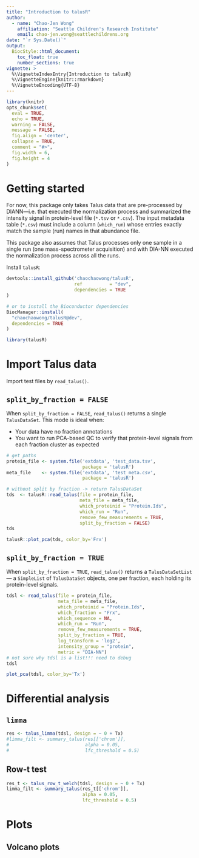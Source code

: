 ```yaml
---
title: "Introduction to talusR"
author:
  - name: "Chao-Jen Wong"
    affiliation: "Seattle Children's Research Institute"
    email: chao-jen.wong@seattlechildrens.org
date: "`r Sys.Date()`"
output:
  BiocStyle::html_document:
    toc_float: true
    number_sections: true
vignette: >
  %\VignetteIndexEntry{Introduction to talusR}
  %\VignetteEngine{knitr::rmarkdown}
  %\VignetteEncoding{UTF-8}
---
```


```r
library(knitr)
opts_chunk$set(
  eval = TRUE, 
  echo = TRUE, 
  warning = FALSE, 
  message = FALSE,
  fig.align = 'center',
  collapse = TRUE,
  comment = "#>",
  fig.width = 6,
  fig.height = 4
)
```

# Getting started

For now, this package only takes Talus data that are pre-processed by DIANN—i.e. that executed the normalization process and summarized the intensity signal in protein-level file (`*.tsv` or `*.csv`). The input metadata table (`*.csv`) must include a column (`which_run`) whose entries exactly match the sample (run) names in that abundance file.

This package also assumes that Talus processes only one sample in a single run (one mass-spectrometer acquisition) and with DIA-NN executed the normalization process across all the runs. 

Install `talusR`:
```r
devtools::install_github('chaochaowong/talusR',
                         ref          = "dev",
                         dependencies = TRUE
)

# or to install the Bioconductor dependencies
BiocManager::install(
  "chaochaowong/talusR@dev",
  dependencies = TRUE
)
```

```r
library(talusR)
```

# Import Talus data
Import test files by `read_talus()`.

## `split_by_fraction = FALSE`
When `split_by_fraction = FALSE`, `read_talus()` returns a single `TalusDataSet`.  This mode is ideal when:

- Your data have no fraction annotations       
- You want to run PCA-based QC to verify that protein-level signals from each fraction cluster as expected        

```r
# get paths
protein_file <- system.file('extdata', 'test_data.tsv', 
                            package = 'talusR')
meta_file    <- system.file('extdata', 'test_meta.csv',
                            package = 'talusR')
```
```r
# without split by fraction -> return TalusDataSet
tds  <- talusR::read_talus(file = protein_file,
                           meta_file = meta_file,
                           which_proteinid = "Protein.Ids",
                           which_run = "Run",
                           remove_few_measurements = TRUE,
                           split_by_fraction = FALSE)
tds
```

```r
talusR::plot_pca(tds, color_by='Frx')
```

## `split_by_fraction = TRUE`
When `split_by_fraction = TRUE`, `read_talus()` returns a `TalusDataSetList` — a `SimpleList` of `TalusDataSet` objects, one per fraction, each holding its protein-level signals.

```r
tdsl <- read_talus(file = protein_file,
                   meta_file = meta_file,
                   which_proteinid = "Protein.Ids",
                   which_fraction = "Frx",
                   which_sequence = NA,
                   which_run = "Run",
                   remove_few_measurements = TRUE,
                   split_by_fraction = TRUE,
                   log_transform = 'log2',
                   intensity_group = "protein",
                   metric = "DIA-NN")
# not sure why tdsl is a list!!! need to debug
tdsl
```

```r
plot_pca(tdsl, color_by='Tx')
```

# Differential analysis

## `limma`

```r
res <- talus_limma(tdsl, design = ~ 0 + Tx)
#limma_filt <- summary_talus(res[['chrom']], 
#                            alpha = 0.05, 
#                            lfc_threshold = 0.5)
```

## Row-t test
```r
res_t <- talus_row_t_welch(tdsl, design = ~ 0 + Tx)
limma_filt <- summary_talus(res_t[['chrom']], 
                            alpha = 0.05, 
                            lfc_threshold = 0.5)
```
# Plots

## Volcano plots





